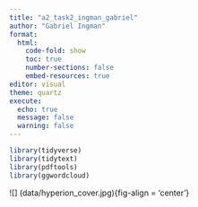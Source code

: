 ```yaml
---
title: "a2_task2_ingman_gabriel"
author: "Gabriel Ingman"
format: 
  html:
    code-fold: show
    toc: true
    number-sections: false
    embed-resources: true
editor: visual
theme: quartz
execute:
  echo: true
  message: false
  warning: false
---
```


```r

library(tidyverse)
library(tidytext)
library(pdftools)
library(ggwordcloud)

```

\![\] (data/hyperion_cover.jpg){fig-align = 'center'}
